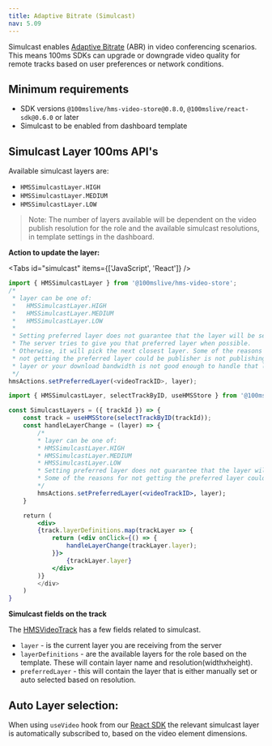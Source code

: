 ```yaml
---
title: Adaptive Bitrate (Simulcast)
nav: 5.09
---
```


Simulcast enables [Adaptive Bitrate](../foundation/adaptive-bitrate) (ABR) in video conferencing scenarios. This means 100ms SDKs can upgrade or downgrade video quality for remote tracks based on user preferences or network conditions.

## Minimum requirements

-   SDK versions `@100mslive/hms-video-store@0.8.0`, `@100mslive/react-sdk@0.6.0` or later
-   Simulcast to be enabled from dashboard template

## Simulcast Layer 100ms API's

Available simulcast layers are:

-   `HMSSimulcastLayer.HIGH`
-   `HMSSimulcastLayer.MEDIUM`
-   `HMSSimulcastLayer.LOW`

> Note: The number of layers available will be dependent on the video publish resolution for the role and the available simulcast resolutions, in template settings in the dashboard.

**Action to update the layer:**

<Tabs id="simulcast" items={['JavaScript', 'React']} />

<Tab id='simulcast-0'>

```js
import { HMSSimulcastLayer } from '@100mslive/hms-video-store';
/*
 * layer can be one of:
 *   HMSSimulcastLayer.HIGH
 *   HMSSimulcastLayer.MEDIUM
 *   HMSSimulcastLayer.LOW
 *
 * Setting preferred layer does not guarantee that the layer will be selected.
 * The server tries to give you that preferred layer when possible.
 * Otherwise, it will pick the next closest layer. Some of the reasons for
 * not getting the preferred layer could be publisher is not publishing that
 * layer or your download bandwidth is not good enough to handle that layer.
 */
hmsActions.setPreferredLayer(<videoTrackID>, layer);
```

</Tab>

<Tab id='simulcast-1'>

```jsx
import { HMSSimulcastLayer, selectTrackByID, useHMSStore } from '@100mslive/react-sdk';

const SimulcastLayers = ({ trackId }) => {
    const track = useHMSStore(selectTrackByID(trackId));
    const handleLayerChange = (layer) => {
        /*
        * layer can be one of:
        * HMSSimulcastLayer.HIGH
        * HMSSimulcastLayer.MEDIUM
        * HMSSimulcastLayer.LOW
        * Setting preferred layer does not guarantee that the layer will be selected. The server tries to give you that preferred layer when possible. Otheriwse, it will pick the next closest layer.
        * Some of the reasons for not getting the preferred layer could be publisher is not publishing that layer or your download bandwidth is not good enough to handle that layer.
        */
        hmsActions.setPreferredLayer(<videoTrackID>, layer);
    }

    return (
        <div>
        {track.layerDefinitions.map(trackLayer => {
            return (<div onClick={() => {
                handleLayerChange(trackLayer.layer);
            }}>
                {trackLayer.layer}
            </div>
        )}
        </div>
    )
}
```

</Tab>

**Simulcast fields on the track**

The [HMSVideoTrack](/api-reference/javascript/v2/interfaces/HMSVideoTrack) has a few fields related to simulcast.

-   `layer` - is the current layer you are receiving from the server
-   `layerDefinitions` - are the available layers for the role based on the template. These will contain layer name and resolution(widthxheight).
-   `preferredLayer` - this will contain the layer that is either manually set or auto selected based on resolution.

## Auto Layer selection:

When using `useVideo` hook from our [React SDK](https://www.npmjs.com/package/@100mslive/react-sdk) the relevant simulcast layer is automatically subscribed to, based on the video element dimensions.

